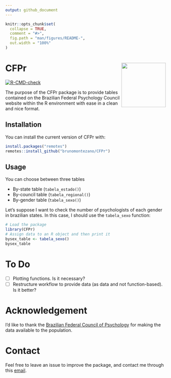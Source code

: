 ```yaml
---
output: github_document
---
```


<!-- README.md is generated from README.Rmd. Please edit that file -->

```r
knitr::opts_chunk$set(
  collapse = TRUE,
  comment = "#>",
  fig.path = "man/figures/README-",
  out.width = "100%"
)
```

# CFPr <a href='https://github.com/brunomontezano/CFPr/'><img src='man/figures/logo.png' align="right" height="139" /></a>


<!-- badges: start -->
[![R-CMD-check](https://github.com/brunomontezano/CFPr/workflows/R-CMD-check/badge.svg)](https://github.com/brunomontezano/CFPr/actions)
<!-- badges: end -->

The purpose of the CFPr package is to provide tables contained on the Brazilian Federal Psychology Council website within the R environment with ease in a clean and nice format.

## Installation

You can install the current version of CFPr with:

``` r
install.packages("remotes")
remotes::install_github("brunomontezano/CFPr")
```

## Usage

You can choose between three tables

* By-state table (`tabela_estado()`)
* By-council table (`tabela_regional()`)
* By-gender table (`tabela_sexo()`)

Let's suppose I want to check the number of psychologists of each gender
in brazilian states. In this case, I should use the `tabela_sexo` function:

```r
# Load the package
library(CFPr)
# Assign data to an R object and then print it
bysex_table <- tabela_sexo()
bysex_table
```

# To Do

- [ ] Plotting functions. Is it necessary?
- [ ] Restructure workflow to provide data (as data and not function-based). Is it better?

# Acknowledgement

I'd like to thank the [Brazilian Federal Council of Psychology](https://site.cfp.org.br/) for making the data available to the population. 

# Contact

Feel free to leave an issue to improve the package, and contact me through this [email](mailto:brunodoyt@gmail.com).

